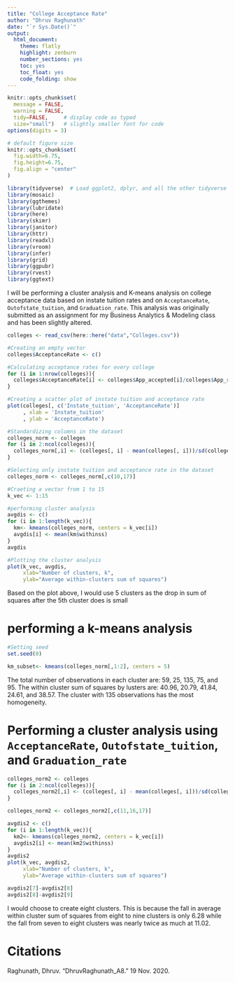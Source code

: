 ```yaml
---
title: "College Acceptance Rate"
author: "Dhruv Raghunath"
date: "`r Sys.Date()`"
output:
  html_document:
    theme: flatly
    highlight: zenburn
    number_sections: yes
    toc: yes
    toc_float: yes
    code_folding: show
---
```



```r
knitr::opts_chunk$set(
  message = FALSE, 
  warning = FALSE, 
  tidy=FALSE,     # display code as typed
  size="small")   # slightly smaller font for code
options(digits = 3)

# default figure size
knitr::opts_chunk$set(
  fig.width=6.75, 
  fig.height=6.75,
  fig.align = "center"
)
```


```r
library(tidyverse)  # Load ggplot2, dplyr, and all the other tidyverse packages
library(mosaic)
library(ggthemes)
library(lubridate)
library(here)
library(skimr)
library(janitor)
library(httr)
library(readxl)
library(vroom)
library(infer)
library(grid)
library(ggpubr)
library(rvest)
library(ggtext)
```

I will be performing a cluster analysis and K-means analysis on college acceptance data based on instate tuition rates and on `AcceptanceRate`, `Outofstate_tuition`, and `Graduation_rate`. This analysis was originally submitted as an assignment for my Business Analytics & Modeling class and has been slightly altered.

```r
colleges <- read_csv(here::here("data","Colleges.csv"))
```

```r
#Creating an empty vector
colleges$AcceptanceRate <- c()

#Calculating acceptance rates for every college
for (i in 1:nrow(colleges)){
  colleges$AcceptanceRate[i] <- colleges$App_accepted[i]/colleges$App_received[i]
}

#Creating a scatter plot of instate tuition and acceptance rate
plot(colleges[, c('Instate_tuition', 'AcceptanceRate')]
     , xlab = 'Instate_tuition'
     , ylab = 'AcceptanceRate')

#Standardizing columns in the dataset
colleges_norm <- colleges
for (i in 2:ncol(colleges)){
  colleges_norm[,i] <- (colleges[, i] - mean(colleges[, i]))/sd(colleges[, i])
}

#Selecting only instate tuition and acceptance rate in the dataset
colleges_norm <- colleges_norm[,c(10,17)]

#Craeting a vector from 1 to 15
k_vec <- 1:15

#performing cluster analysis
avgdis <- c()
for (i in 1:length(k_vec)){
  km<- kmeans(colleges_norm, centers = k_vec[i])
  avgdis[i] <- mean(km$withinss)
}
avgdis

#Plotting the cluster analysis
plot(k_vec, avgdis,
     xlab="Number of clusters, k",
     ylab="Average within-clusters sum of squares")
```
Based on the plot above, I would use 5 clusters as the drop in sum of squares after the 5th cluster does is small



# performing a k-means analysis
```r
#Setting seed
set.seed(0)

km_subset<- kmeans(colleges_norm[,1:2], centers = 5)
```
The total number of observations in each cluster are: 59, 25, 135, 75, and 95.
The within cluster sum of squares by lusters are: 40.96, 20.79, 41.84, 24.61, and 38.57.
The cluster with 135 observations has the most homogeneity.


# Performing a cluster analysis using `AcceptanceRate`, `Outofstate_tuition`, and `Graduation_rate`
```r
colleges_norm2 <- colleges
for (i in 2:ncol(colleges)){
  colleges_norm2[,i] <- (colleges[, i] - mean(colleges[, i]))/sd(colleges[, i])
}

colleges_norm2 <- colleges_norm2[,c(11,16,17)]

avgdis2 <- c()
for (i in 1:length(k_vec)){
  km2<- kmeans(colleges_norm2, centers = k_vec[i])
  avgdis2[i] <- mean(km2$withinss)
}
avgdis2
plot(k_vec, avgdis2,
     xlab="Number of clusters, k",
     ylab="Average within-clusters sum of squares")

avgdis2[7]-avgdis2[8]
avgdis2[8]-avgdis2[9]
```
I would choose to create eight clusters. This is because the fall in average within cluster sum of squares from eight to nine clusters is only 6.28 while the fall from seven to eight clusters was nearly twice as much at 11.02.


# Citations
Raghunath, Dhruv. “DhruvRaghunath_A8.” 19 Nov. 2020. 

